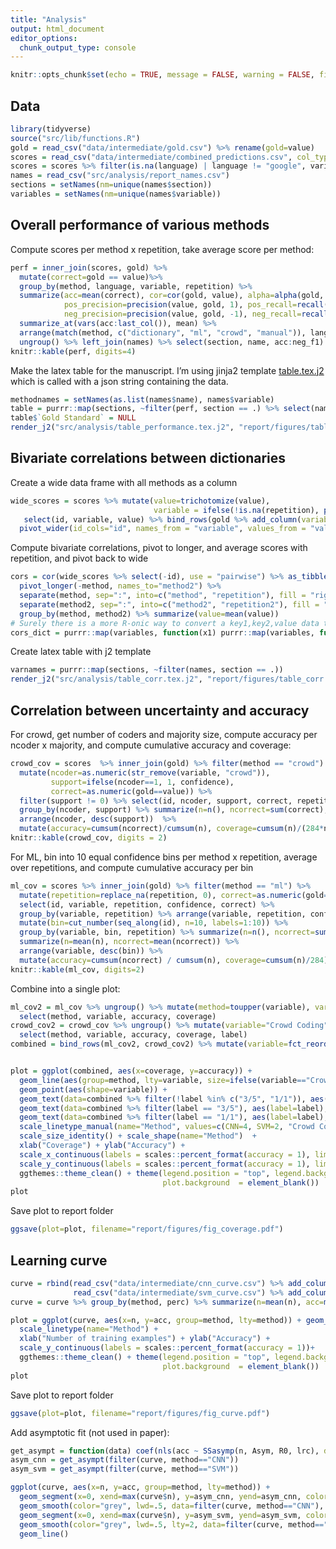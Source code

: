 ```yaml
---
title: "Analysis"
output: html_document
editor_options: 
  chunk_output_type: console
---
```


```r
knitr::opts_chunk$set(echo = TRUE, message = FALSE, warning = FALSE, fig.path="figures/")
```

## Data

```r
library(tidyverse)
source("src/lib/functions.R")
gold = read_csv("data/intermediate/gold.csv") %>% rename(gold=value)
scores = read_csv("data/intermediate/combined_predictions.csv", col_types = "iccccddd")
scores = scores %>% filter(is.na(language) | language != "google", variable != "recessie")  %>% mutate(value=trichotomize(value))
names = read_csv("src/analysis/report_names.csv")
sections = setNames(nm=unique(names$section))
variables = setNames(nm=unique(names$variable))
```

## Overall performance of various methods


Compute scores per method x repetition, take average score per method:

```r
perf = inner_join(scores, gold) %>% 
  mutate(correct=gold == value)%>% 
  group_by(method, language, variable, repetition) %>% 
  summarize(acc=mean(correct), cor=cor(gold, value), alpha=alpha(gold, value), 
            pos_precision=precision(value, gold, 1), pos_recall=recall(value, gold, 1), pos_f1=f1(pos_precision, pos_recall),
            neg_precision=precision(value, gold, -1), neg_recall=recall(value, gold, -1), neg_f1=f1(neg_precision, neg_recall)) %>%  
  summarize_at(vars(acc:last_col()), mean) %>% 
  arrange(match(method, c("dictionary", "ml", "crowd", "manual")), language, variable ) %>% 
  ungroup() %>% left_join(names) %>% select(section, name, acc:neg_f1)
knitr::kable(perf, digits=4)
```

Make the latex table for the manuscript.
I'm using jinja2 template [table.tex.j2](table.tex.j2) which is called with a json string containing the data.

```r
methodnames = setNames(as.list(names$name), names$variable)
table = purrr::map(sections, ~filter(perf, section == .) %>% select(name:neg_f1)) 
table$`Gold Standard` = NULL
render_j2("src/analysis/table_performance.tex.j2", "report/figures/table_performance.tex", data=list(data=table, methods=methodnames))
```

## Bivariate correlations between dictionaries

Create a wide data frame with all methods as a column

```r
wide_scores = scores %>% mutate(value=trichotomize(value), 
                                variable = ifelse(!is.na(repetition), paste(variable, repetition, sep=":"), variable)) %>%
   select(id, variable, value) %>% bind_rows(gold %>% add_column(variable="gold") %>% rename(value=gold)) %>% 
  pivot_wider(id_cols="id", names_from = "variable", values_from = "value")
```

Compute bivariate correlations, pivot to longer, and average scores with repetition, and pivot back to wide

```r
cors = cor(wide_scores %>% select(-id), use = "pairwise") %>% as_tibble(rownames = "method") %>% 
  pivot_longer(-method, names_to="method2") %>% 
  separate(method, sep=":", into=c("method", "repetition"), fill = "right") %>%
  separate(method2, sep=":", into=c("method2", "repetition2"), fill = "right") %>%
  group_by(method, method2) %>% summarize(value=mean(value)) 
# Surely there is a more R-onic way to convert a key1,key2,value data table into a nested list...?
cors_dict = purrr::map(variables, function(x1) purrr::map(variables, function(x2) cors$value[cors$method==x1 & cors$method2 == x2]))
```

Create latex table with j2 template

```r
varnames = purrr::map(sections, ~filter(names, section == .))
render_j2("src/analysis/table_corr.tex.j2", "report/figures/table_corr.tex", data=list(data=cors_dict, names=varnames))
```

## Correlation between uncertainty and accuracy 

For crowd, get number of coders and majority size, compute accuracy per ncoder x majority, and compute cumulative accuracy and coverage:

```r
crowd_cov = scores  %>% inner_join(gold) %>% filter(method == "crowd") %>% 
  mutate(ncoder=as.numeric(str_remove(variable, "crowd")), 
         support=ifelse(ncoder==1, 1, confidence),
         correct=as.numeric(gold==value)) %>% 
  filter(support != 0) %>% select(id, ncoder, support, correct, repetition) %>%
  group_by(ncoder, support) %>% summarize(n=n(), ncorrect=sum(correct), nrep=replace_na(max(repetition), 1)) %>% 
  arrange(ncoder, desc(support))  %>%  
  mutate(accuracy=cumsum(ncorrect)/cumsum(n), coverage=cumsum(n)/(284*nrep), label=str_c(support, ncoder, sep="/"))
knitr::kable(crowd_cov, digits = 2)
```

For ML, bin into 10 equal confidence bins per method x repetition, average over repetitions, and compute cumulative accuracy per bin


```r
ml_cov = scores %>% inner_join(gold) %>% filter(method == "ml") %>% 
  mutate(repetition=replace_na(repetition, 0), correct=as.numeric(gold==value)) %>% 
  select(id, variable, repetition, confidence, correct) %>% 
  group_by(variable, repetition) %>% arrange(variable, repetition, confidence) %>% 
  mutate(bin=cut_number(seq_along(id), n=10, labels=1:10)) %>% 
  group_by(variable, bin, repetition) %>% summarize(n=n(), ncorrect=sum(correct)) %>% 
  summarize(n=mean(n), ncorrect=mean(ncorrect)) %>%
  arrange(variable, desc(bin)) %>%
  mutate(accuracy=cumsum(ncorrect) / cumsum(n), coverage=cumsum(n)/284) 
knitr::kable(ml_cov, digits=2)
```

Combine into a single plot:

```r
ml_cov2 = ml_cov %>% ungroup() %>% mutate(method=toupper(variable), variable=toupper(variable)) %>% 
  select(method, variable, accuracy, coverage)
crowd_cov2 = crowd_cov %>% ungroup() %>% mutate(variable="Crowd Coding", method=paste0("Crowd (", ncoder, " Coder)")) %>%
  select(method, variable, accuracy, coverage, label)
combined = bind_rows(ml_cov2, crowd_cov2) %>% mutate(variable=fct_reorder(variable, -accuracy))


plot = ggplot(combined, aes(x=coverage, y=accuracy)) + 
  geom_line(aes(group=method, lty=variable, size=ifelse(variable=="Crowd Coding", .5, .75))) + 
  geom_point(aes(shape=variable)) + 
  geom_text(data=combined %>% filter(!label %in% c("3/5", "1/1")), aes(label=label), nudge_y=.008, nudge_x=.004) + 
  geom_text(data=combined %>% filter(label == "3/5"), aes(label=label), nudge_y=-.008, nudge_x=-.004) +
  geom_text(data=combined %>% filter(label == "1/1"), aes(label=label), nudge_y=-.008, nudge_x=-.004) +
  scale_linetype_manual(name="Method", values=c(CNN=4, SVM=2, "Crowd Coding"=1)) +
  scale_size_identity() + scale_shape(name="Method")  + 
  xlab("Coverage") + ylab("Accuracy") + 
  scale_x_continuous(labels = scales::percent_format(accuracy = 1), limits = c(0,1))+
  scale_y_continuous(labels = scales::percent_format(accuracy = 1), limits = c(.5,1))+
  ggthemes::theme_clean() + theme(legend.position = "top", legend.background = element_blank(),
                                  plot.background  = element_blank())
plot
```

Save plot to report folder

```r
ggsave(plot=plot, filename="report/figures/fig_coverage.pdf")
```

## Learning curve

```r
curve = rbind(read_csv("data/intermediate/cnn_curve.csv") %>% add_column(method="CNN", .before=1),
              read_csv("data/intermediate/svm_curve.csv") %>% add_column(method="SVM", .before=1))
curve = curve %>% group_by(method, perc) %>% summarize(n=mean(n), acc=mean(acc))

plot = ggplot(curve, aes(x=n, y=acc, group=method, lty=method)) + geom_line() + 
  scale_linetype(name="Method") +
  xlab("Number of training examples") + ylab("Accuracy") + 
  scale_y_continuous(labels = scales::percent_format(accuracy = 1))+
  ggthemes::theme_clean() + theme(legend.position = "top", legend.background = element_blank(),
                                  plot.background  = element_blank())
plot
```

Save plot to report folder

```r
ggsave(plot=plot, filename="report/figures/fig_curve.pdf")
```


Add asymptotic fit (not used in paper):

```r
get_asympt = function(data) coef(nls(acc ~ SSasymp(n, Asym, R0, lrc), data=data))["Asym"]
asym_cnn = get_asympt(filter(curve, method=="CNN"))
asym_svm = get_asympt(filter(curve, method=="SVM"))

ggplot(curve, aes(x=n, y=acc, group=method, lty=method)) + 
  geom_segment(x=0, xend=max(curve$n), y=asym_cnn, yend=asym_cnn, color="grey") +
  geom_smooth(color="grey", lwd=.5, data=filter(curve, method=="CNN"), method='nls', formula=y~SSasymp(x, Asym, R0, lrc), se=F) + 
  geom_segment(x=0, xend=max(curve$n), y=asym_svm, yend=asym_svm, color="grey", lty=2) + 
  geom_smooth(color="grey", lwd=.5, lty=2, data=filter(curve, method=="SVM"), method='nls', formula=y~SSasymp(x, Asym, R0, lrc), se=F) + 
  geom_line() 
```
